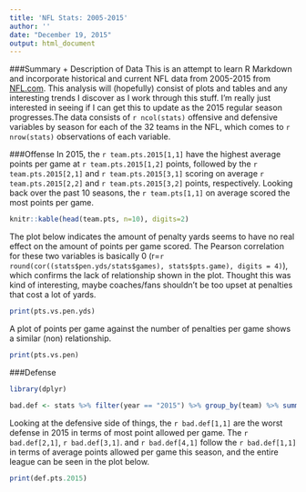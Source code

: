 ```yaml
---
title: 'NFL Stats: 2005-2015'
author: ''
date: "December 19, 2015"
output: html_document
---
```


###Summary + Description of Data 
This is an attempt to learn R Markdown and incorporate historical and current NFL data from 2005-2015 from [NFL.com](http://www.nfl.com/stats/team). This analysis will (hopefully) consist of plots and tables and any interesting trends I discover as I work through this stuff. I'm really just interested in seeing if I can get this to update as the 2015 regular season progresses.The data consists of `r ncol(stats)` offensive and defensive variables by season for each of the 32 teams in the NFL, which comes to `r nrow(stats)` observations of each variable. 


###Offense
In 2015, the `r team.pts.2015[1,1]` have the highest average points per game at `r team.pts.2015[1,2]` points, followed by the `r team.pts.2015[2,1]` and `r team.pts.2015[3,1]` scoring on average `r team.pts.2015[2,2]` and `r team.pts.2015[3,2]` points, respectively. Looking back over the past 10 seasons, the `r team.pts[1,1]` on average scored the most points per game.

```r
knitr::kable(head(team.pts, n=10), digits=2)

```


The plot below indicates the amount of penalty yards seems to have no real effect on the amount of points per game scored. The Pearson correlation for these two variables is basically 0 (r=`r round(cor((stats$pen.yds/stats$games), stats$pts.game), digits = 4)`), which confirms the lack of relationship shown in the plot. Thought this was kind of interesting, maybe coaches/fans shouldn't be too upset at penalties that cost a lot of yards.

```r

print(pts.vs.pen.yds)

```

A plot of points per game against the number of penalties per game shows a similar (non) relationship.

```r

print(pts.vs.pen)

```



###Defense

```r
library(dplyr) 

bad.def <- stats %>% filter(year == "2015") %>% group_by(team) %>% summarise(pts.allowed = sum(pts.game.allowed)) %>% ungroup() %>% arrange(desc(pts.allowed)) %>% head(team, n=5)


```

Looking at the defensive side of things, the `r bad.def[1,1]` are the worst defense in 2015 in terms of most point allowed per game. The `r bad.def[2,1]`, `r bad.def[3,1]`. and `r bad.def[4,1]` follow the `r bad.def[1,1]` in terms of average points allowed per game this season, and the entire league can be seen in the plot below.

```r

print(def.pts.2015)

```




